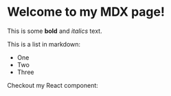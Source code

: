 
# Welcome to my MDX page!

This is some **bold** and _italics_ text.

This is a list in markdown:

- One
- Two
- Three

Checkout my React component:

